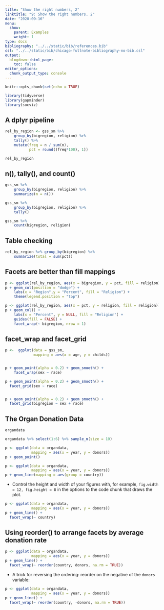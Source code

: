 ```yaml
---
title: "Show the right numbers, 2"
linktitle: "9: Show the right numbers, 2"
date: "2020-09-16"
menu:
  show:
    parent: Examples
    weight: 1
type: docs
bibliography: "../../static/bib/references.bib"
csl: "../../static/bib/chicago-fullnote-bibliography-no-bib.csl"
output:
  blogdown::html_page:
    toc: false
editor_options: 
  chunk_output_type: console
---
```


```r
knitr::opts_chunk$set(echo = TRUE)
``` 

```r
library(tidyverse)
library(gapminder)
library(socviz)
```

## A dplyr pipeline

```r

rel_by_region <- gss_sm %>%
    group_by(bigregion, religion) %>%
    tally() %>%
    mutate(freq = n / sum(n),
           pct = round((freq*100), 1))

```


```r
rel_by_region
```

## n(), tally(), and count()

```r
gss_sm %>%
    group_by(bigregion, religion) %>%
    summarize(n = n())
```

```r
gss_sm %>%
    group_by(bigregion, religion) %>%
    tally()

```

```r
gss_sm %>%
    count(bigregion, religion)
```

## Table checking
```r
rel_by_region %>% group_by(bigregion) %>%
    summarize(total = sum(pct))      
```


## Facets are better than fill mappings

```r

p <- ggplot(rel_by_region, aes(x = bigregion, y = pct, fill = religion))
p + geom_col(position = "dodge") +
    labs(x = "Region",y = "Percent", fill = "Religion") +
    theme(legend.position = "top")      
```

```r
p <- ggplot(rel_by_region, aes(x = pct, y = religion, fill = religion))
p + geom_col() +
    labs(x = "Percent", y = NULL, fill = "Religion") +
    guides(fill = FALSE) + 
    facet_wrap(~ bigregion, nrow = 1)      
```

## facet_wrap and facet_grid

```r
p <-  ggplot(data = gss_sm,
             mapping = aes(x = age, y = childs))


p + geom_point(alpha = 0.2) + geom_smooth() +
    facet_wrap(sex ~ race)

p + geom_point(alpha = 0.2) + geom_smooth() +
  facet_grid(sex ~ race)


p + geom_point(alpha = 0.2) + geom_smooth() +
  facet_grid(bigregion ~ sex + race)

```


## The Organ Donation Data

```r
organdata
```

```r
organdata %>% select(1:6) %>% sample_n(size = 10)      
```

```r
p <- ggplot(data = organdata,
            mapping = aes(x = year, y = donors))
p + geom_point()      
```

```r
p <- ggplot(data = organdata,
            mapping = aes(x = year, y = donors))
p + geom_line(mapping = aes(group = country))      
```


- Control the height and width of your figures with, for example, `fig.width = 12, fig.height = 8` in the options to the code chunk that draws the plot.

```r
p <- ggplot(data = organdata,
            mapping = aes(x = year, y = donors))
p + geom_line() + 
  facet_wrap(~ country)      
```

## Using reorder() to arrange facets by average donation rate

```r
p <- ggplot(data = organdata,
            mapping = aes(x = year, y = donors))
p + geom_line() + 
  facet_wrap(~ reorder(country, donors, na.rm = TRUE))      
```

- A trick for reversing the ordering: reorder on the negative of the `donors` variable:

```r
p <- ggplot(data = organdata,
            mapping = aes(x = year, y = donors))
p + geom_line() + 
  facet_wrap(~ reorder(country, -donors, na.rm = TRUE))      
```



